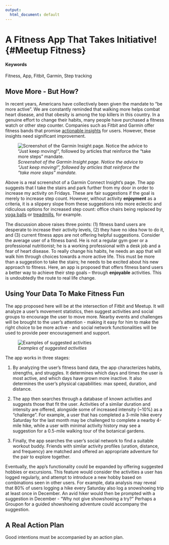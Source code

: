 ```yaml
---
output:
  html_document: default
---
```

# A Fitness App That Takes Initiative! {#Meetup Fitness}

#### Keywords

Fitness, App, Fitbit, Garmin, Step tracking

## Move More - But How?

In recent years, Americans have collectively been given the mandate to "be more active". We are constantly reminded that walking more helps combat heart disease, and that obesity is among the top killers in this country. In a genuine effort to change their habits, many people have purchased a fitness watch or other step counter. Companies such as Fitbit and Garmin offer fitness bands that promise [actionable insights](https://connect.garmin.com/en-US/features/insights) for users. However, these insights need significant improvement.

![*Screenshot of the Garmin Insight page. Notice the advice to "Just keep moving!", followed by articles that reinforce the "take more steps" mandate.*](./figures/figure01.png)  

Above is a real screenshot of a Garmin Connect Insight's page. The app suggests that I take the stairs and park further from my door in order to increase my activity on Fridays. These are fair suggestions if the goal is merely to increase step count. However, without activity **enjoyment** as a criteria, it is a slippery slope from these suggestions into more eclectic and ridiculous options for increased step count: office chairs being replaced by [yoga balls](https://officechairadvisor.com/yoga-ball-office-chair/) or [treadmills](https://www.thehumansolution.com/uplift-treadmill-desks/), for example.  

The discussion above raises three points: (1) fitness band users are desperate to increase their activity levels, (2) they have no idea how to do it, and (3) current fitness apps are not offering helpful suggestions. Consider the average user of a fitness band. He is not a regular gym goer or a professional nutritionist; he is a working professional with a desk job and a fear of heart disease. To really change his habits, he needs an app that will walk him through choices towards a more active life. This must be more than a suggestion to take the stairs; he needs to be excited about his new approach to fitness. Here, an app is proposed that offers fitness band users a better way to achieve their step goals -- through **enjoyable** activities. This is undoubtedly the route to real life change.


## Using Your Data To Make Fitness Fun 


The app proposed here will be at the intersection of Fitbit and Meetup. It will analyze a user's movement statistics, then suggest activities and social groups to encourage the user to move more. Nearby events and challenges will be brought to the user's attention - making it easy for him to make the right choice to be more active - and social network functionalities will be used to provide peer encouragement and support.

![*Examples of suggested activities*](./figures/figure02.jpg)  

The app works in three stages:  

1. By analyzing the user's fitness band data, the app characterizes habits, strengths, and struggles. It determines which days and times the user is most active, and which days have grown more inactive. It also determines the user's physical capabilities: max speed, duration, and distance.  

2. The app then searches through a database of known activities and suggests those that fit the user. Activities of a similar duration and intensity are offered, alongside some of increased intensity (~10%) as a "challenge".  For example, a user that has completed a 3-mile hike every Saturday for the last month may be challenged to complete a nearby 4-mile hike, while a user with minimal activity history may see a suggestion for a 0.5-mile walking tour of the botanical gardens.  

3. Finally, the app searches the user's social network to find a suitable workout buddy. Friends with similar activity profiles (uration, distance, and frequency) are matched and offered an appropriate adventure for the pair to explore together.  

Eventually, the app's functionality could be expanded by offering suggested hobbies or excursions. This feature would consider the activities a user has logged regularly, and attempt to introduce a new hobby based on combinations seen in other users. For example, data analysis may reveal that 80% of users logging a hike every Saturday also log a snowshoeing trip at least once in December. An avid hiker would then be prompted with a suggestion in December - "Why not give showshoeing a try?" Perhaps a Groupon for a guided showshoeing adventure could accompany the suggestion.


## A Real Action Plan

Good intentions must be accompanied by an action plan. 
